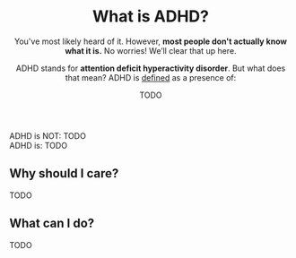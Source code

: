 <Meta
  title="What is ADHD? - Neurodiversity Wiki"
  description="OCD stands for attention deficit hyperactivity disorder. Learn about what it means to have ADHD"
  social="/social/adhd.jpg"
/>

<Header>

# What is ADHD?

You've most likely heard of it. However, **most people don't actually know what it is.** No worries! We’ll clear that up here.

ADHD stands for **attention deficit hyperactivity disorder**. But what does that mean? ADHD is [defined](#todo) as a presence of:

<Definition>
<DefinitionItem summary="TODO">

TODO

</DefinitionItem>
</Definition>

</Header>

<Box>
<div>
<IconHeading url="/icons/cross.svg" alt="Cross icon">ADHD is NOT:</IconHeading>

<Definition>
<DefinitionItem summary="Being lazy">
TODO
</DefinitionItem>
</Definition>
</div>

<div>
<IconHeading url="/icons/check.svg" alt="Check icon">ADHD is:</IconHeading>

<Definition>
<DefinitionItem summary="Having a harder time to focus">TODO</DefinitionItem>
</Definition>
</div>

</Box>

<Section>

## Why should I care?

TODO

</Section>

<Section>

## What can I do?

TODO

</Section>
